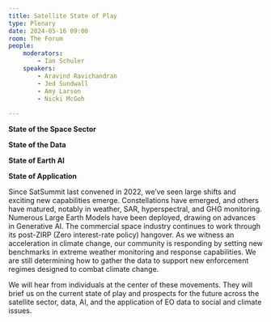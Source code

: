 ```yaml
---
title: Satellite State of Play
type: Plenary
date: 2024-05-16 09:00
room: The Forum
people:
    moderators:
        - Ian Schuler
    speakers:
        - Aravind Ravichandran
        - Jed Sundwall
        - Amy Larson
        - Nicki McGoh
        
---
```

**State of the Space Sector** 

**State of the Data** 

**State of Earth AI** 

**State of Application** 

Since SatSummit last convened in 2022, we’ve seen large shifts and exciting new capabilities emerge. Constellations have emerged, and others have matured, notably in weather, SAR, hyperspectral, and GHG monitoring. Numerous Large Earth Models have been deployed, drawing on advances in Generative AI. The commercial space industry continues to work through its post-ZIRP (Zero interest-rate policy) hangover. As we witness an acceleration in climate change, our community is responding by setting new benchmarks in extreme weather monitoring and response capabilities. We are still determining how to gather the data to support new enforcement regimes designed to combat climate change. 

We will hear from individuals at the center of these movements. They will brief us on the current state of play and prospects for the future across the satellite sector, data, AI, and the application of EO data to social and climate issues.
